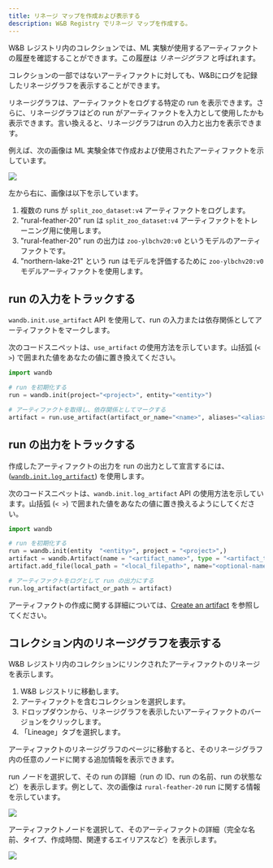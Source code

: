 ```yaml
---
title: リネージ マップを作成および表示する
description: W&B Registry でリネージ マップを作成する。
---
```


W&B レジストリ内のコレクションでは、ML 実験が使用するアーティファクトの履歴を確認することができます。この履歴は _リネージグラフ_ と呼ばれます。

<Info>
コレクションの一部ではないアーティファクトに対しても、W&Bにログを記録したリネージグラフを表示することができます。
</Info>

リネージグラフは、アーティファクトをログする特定の run を表示できます。さらに、リネージグラフはどの run がアーティファクトを入力として使用したかも表示できます。言い換えると、リネージグラフはrun の入力と出力を表示できます。

例えば、次の画像は ML 実験全体で作成および使用されたアーティファクトを示しています。

<Frame>
    <img src="/images/registry/registry_lineage.png"  />
</Frame>

左から右に、画像は以下を示しています。
1. 複数の runs が `split_zoo_dataset:v4` アーティファクトをログします。
2. "rural-feather-20" run は `split_zoo_dataset:v4` アーティファクトをトレーニング用に使用します。
3. "rural-feather-20" run の出力は `zoo-ylbchv20:v0` というモデルのアーティファクトです。
4. "northern-lake-21" という run はモデルを評価するために `zoo-ylbchv20:v0` モデルアーティファクトを使用します。

## run の入力をトラックする

`wandb.init.use_artifact` API を使用して、run の入力または依存関係としてアーティファクトをマークします。

次のコードスニペットは、`use_artifact` の使用方法を示しています。山括弧 (`< >`) で囲まれた値をあなたの値に置き換えてください。

```python
import wandb

# run を初期化する
run = wandb.init(project="<project>", entity="<entity>")

# アーティファクトを取得し、依存関係としてマークする
artifact = run.use_artifact(artifact_or_name="<name>", aliases="<alias>")
```

## run の出力をトラックする

作成したアーティファクトの出力を run の出力として宣言するには、([`wandb.init.log_artifact`](/ja/models/ref/python/run#log_artifact)) を使用します。

次のコードスニペットは、`wandb.init.log_artifact` API の使用方法を示しています。山括弧 (`< >`) で囲まれた値をあなたの値に置き換えるようにしてください。

```python
import wandb

# run を初期化する
run = wandb.init(entity  "<entity>", project = "<project>",)
artifact = wandb.Artifact(name = "<artifact_name>", type = "<artifact_type>")
artifact.add_file(local_path = "<local_filepath>", name="<optional-name>")

# アーティファクトをログとして run の出力にする
run.log_artifact(artifact_or_path = artifact)
```

アーティファクトの作成に関する詳細については、[Create an artifact](/ja/models/artifacts/construct-an-artifact/) を参照してください。

## コレクション内のリネージグラフを表示する

W&B レジストリ内のコレクションにリンクされたアーティファクトのリネージを表示します。

1. W&B レジストリに移動します。
2. アーティファクトを含むコレクションを選択します。
3. ドロップダウンから、リネージグラフを表示したいアーティファクトのバージョンをクリックします。
4. 「Lineage」タブを選択します。

アーティファクトのリネージグラフのページに移動すると、そのリネージグラフ内の任意のノードに関する追加情報を表示できます。

run ノードを選択して、その run の詳細（run の ID、run の名前、run の状態など）を表示します。例として、次の画像は `rural-feather-20` run に関する情報を示しています。

<Frame>
    <img src="/images/registry/lineage_expanded_node.png"  />
</Frame>

アーティファクトノードを選択して、そのアーティファクトの詳細（完全な名前、タイプ、作成時間、関連するエイリアスなど）を表示します。

<Frame>
    <img src="/images/registry/lineage_expanded_artifact_node.png"  />
</Frame>